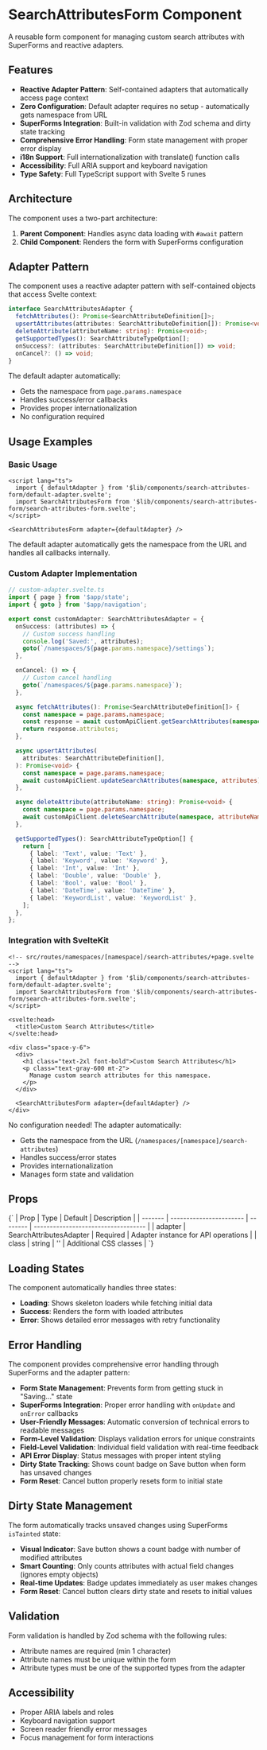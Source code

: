

<Meta of={SearchAttributesForm} />

# SearchAttributesForm Component

A reusable form component for managing custom search attributes with SuperForms and reactive adapters.

## Features

- **Reactive Adapter Pattern**: Self-contained adapters that automatically access page context
- **Zero Configuration**: Default adapter requires no setup - automatically gets namespace from URL
- **SuperForms Integration**: Built-in validation with Zod schema and dirty state tracking
- **Comprehensive Error Handling**: Form state management with proper error display
- **i18n Support**: Full internationalization with translate() function calls
- **Accessibility**: Full ARIA support and keyboard navigation
- **Type Safety**: Full TypeScript support with Svelte 5 runes

## Architecture

The component uses a two-part architecture:

1. **Parent Component**: Handles async data loading with `#await` pattern
2. **Child Component**: Renders the form with SuperForms configuration

## Adapter Pattern

The component uses a reactive adapter pattern with self-contained objects that access Svelte context:

```typescript
interface SearchAttributesAdapter {
  fetchAttributes(): Promise<SearchAttributeDefinition[]>;
  upsertAttributes(attributes: SearchAttributeDefinition[]): Promise<void>;
  deleteAttribute(attributeName: string): Promise<void>;
  getSupportedTypes(): SearchAttributeTypeOption[];
  onSuccess?: (attributes: SearchAttributeDefinition[]) => void;
  onCancel?: () => void;
}
```

The default adapter automatically:

- Gets the namespace from `page.params.namespace`
- Handles success/error callbacks
- Provides proper internationalization
- No configuration required

## Usage Examples

### Basic Usage

```svelte
<script lang="ts">
  import { defaultAdapter } from '$lib/components/search-attributes-form/default-adapter.svelte';
  import SearchAttributesForm from '$lib/components/search-attributes-form/search-attributes-form.svelte';
</script>

<SearchAttributesForm adapter={defaultAdapter} />
```

The default adapter automatically gets the namespace from the URL and handles all callbacks internally.

### Custom Adapter Implementation

```typescript
// custom-adapter.svelte.ts
import { page } from '$app/state';
import { goto } from '$app/navigation';

export const customAdapter: SearchAttributesAdapter = {
  onSuccess: (attributes) => {
    // Custom success handling
    console.log('Saved:', attributes);
    goto(`/namespaces/${page.params.namespace}/settings`);
  },

  onCancel: () => {
    // Custom cancel handling
    goto(`/namespaces/${page.params.namespace}`);
  },

  async fetchAttributes(): Promise<SearchAttributeDefinition[]> {
    const namespace = page.params.namespace;
    const response = await customApiClient.getSearchAttributes(namespace);
    return response.attributes;
  },

  async upsertAttributes(
    attributes: SearchAttributeDefinition[],
  ): Promise<void> {
    const namespace = page.params.namespace;
    await customApiClient.updateSearchAttributes(namespace, attributes);
  },

  async deleteAttribute(attributeName: string): Promise<void> {
    const namespace = page.params.namespace;
    await customApiClient.deleteSearchAttribute(namespace, attributeName);
  },

  getSupportedTypes(): SearchAttributeTypeOption[] {
    return [
      { label: 'Text', value: 'Text' },
      { label: 'Keyword', value: 'Keyword' },
      { label: 'Int', value: 'Int' },
      { label: 'Double', value: 'Double' },
      { label: 'Bool', value: 'Bool' },
      { label: 'DateTime', value: 'DateTime' },
      { label: 'KeywordList', value: 'KeywordList' },
    ];
  },
};
```

### Integration with SvelteKit

```svelte
<!-- src/routes/namespaces/[namespace]/search-attributes/+page.svelte -->
<script lang="ts">
  import { defaultAdapter } from '$lib/components/search-attributes-form/default-adapter.svelte';
  import SearchAttributesForm from '$lib/components/search-attributes-form/search-attributes-form.svelte';
</script>

<svelte:head>
  <title>Custom Search Attributes</title>
</svelte:head>

<div class="space-y-6">
  <div>
    <h1 class="text-2xl font-bold">Custom Search Attributes</h1>
    <p class="text-gray-600 mt-2">
      Manage custom search attributes for this namespace.
    </p>
  </div>

  <SearchAttributesForm adapter={defaultAdapter} />
</div>
```

No configuration needed! The adapter automatically:

- Gets the namespace from the URL (`/namespaces/[namespace]/search-attributes`)
- Handles success/error states
- Provides internationalization
- Manages form state and validation

## Props

<Markdown>
  {`
| Prop    | Type                    | Default  | Description                         |
| ------- | ----------------------- | -------- | ----------------------------------- |
| adapter | SearchAttributesAdapter | Required | Adapter instance for API operations |
| class   | string                  | ''       | Additional CSS classes              |
  `}
</Markdown>

## Loading States

The component automatically handles three states:

- **Loading**: Shows skeleton loaders while fetching initial data
- **Success**: Renders the form with loaded attributes
- **Error**: Shows detailed error messages with retry functionality

## Error Handling

The component provides comprehensive error handling through SuperForms and the adapter pattern:

- **Form State Management**: Prevents form from getting stuck in "Saving..." state
- **SuperForms Integration**: Proper error handling with `onUpdate` and `onError` callbacks
- **User-Friendly Messages**: Automatic conversion of technical errors to readable messages
- **Form-Level Validation**: Displays validation errors for unique constraints
- **Field-Level Validation**: Individual field validation with real-time feedback
- **API Error Display**: Status messages with proper intent styling
- **Dirty State Tracking**: Shows count badge on Save button when form has unsaved changes
- **Form Reset**: Cancel button properly resets form to initial state

## Dirty State Management

The form automatically tracks unsaved changes using SuperForms `isTainted` state:

- **Visual Indicator**: Save button shows a count badge with number of modified attributes
- **Smart Counting**: Only counts attributes with actual field changes (ignores empty objects)
- **Real-time Updates**: Badge updates immediately as user makes changes
- **Form Reset**: Cancel button clears dirty state and resets to initial values

## Validation

Form validation is handled by Zod schema with the following rules:

- Attribute names are required (min 1 character)
- Attribute names must be unique within the form
- Attribute types must be one of the supported types from the adapter

## Accessibility

- Proper ARIA labels and roles
- Keyboard navigation support
- Screen reader friendly error messages
- Focus management for form interactions
